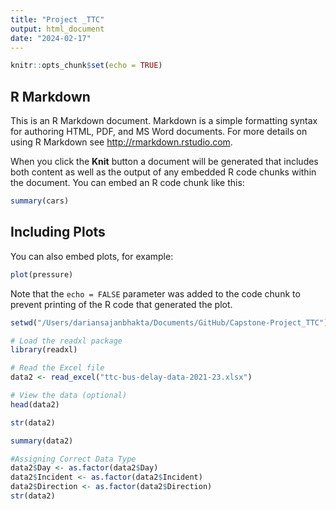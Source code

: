 ```yaml
---
title: "Project _TTC"
output: html_document
date: "2024-02-17"
---
```


```r
knitr::opts_chunk$set(echo = TRUE)
```

## R Markdown

This is an R Markdown document. Markdown is a simple formatting syntax for authoring HTML, PDF, and MS Word documents. For more details on using R Markdown see <http://rmarkdown.rstudio.com>.

When you click the **Knit** button a document will be generated that includes both content as well as the output of any embedded R code chunks within the document. You can embed an R code chunk like this:

```r
summary(cars)
```

## Including Plots

You can also embed plots, for example:

```r
plot(pressure)
```

Note that the `echo = FALSE` parameter was added to the code chunk to prevent printing of the R code that generated the plot.
```r
setwd("/Users/dariansajanbhakta/Documents/GitHub/Capstone-Project_TTC")
```


```r
# Load the readxl package
library(readxl)

# Read the Excel file
data2 <- read_excel("ttc-bus-delay-data-2021-23.xlsx")

# View the data (optional)
head(data2)
```


```r
str(data2)
```


```r
summary(data2)
```


```r
#Assigning Correct Data Type
data2$Day <- as.factor(data2$Day)
data2$Incident <- as.factor(data2$Incident)
data2$Direction <- as.factor(data2$Direction)
str(data2)
```

```r

```


```r
```


```r
```


```r
```


```r
```

